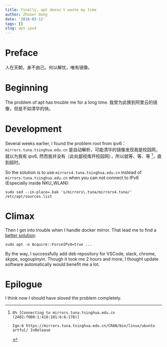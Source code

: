 ```yaml
---
title: finally, apt doesn't waste my time
author: Zhuoer Dong
date: '2018-03-11'
tags: []
slug: apt-ipv4
---
```


# Preface

人在天朝，身不由己。何以解忧，唯有镜像。 


# Beginning

The problem of apt has trouble me for a long time. 我曾为此换到阿里云的镜像，但是不如清华的快。


# Development
 
Several weeks earlier, I found the problem root from ipv6：`mirrors.tuna.tsinghua.edu.cn` 是自动解析，可能清华的镜像发现我是校园网，就以为我有 ipv6, 然而我并没有（此处鄙视南开校园网），所以就等、等、等 [^ipv6-fail]，直到超时。

So the solution is to use `mirrors4.tuna.tsinghua.edu.cn` instead of `mirrors.tuna.tsinghua.edu.cn` when you can not connect to IPv6 (Especially inside NKU_WLAN):

`sudo sed --in-place=.bak 's/mirrors\.tuna/mirrors4.tuna/' /etc/apt/sources.list`


# Climax

Then I get into trouble when I handle docker mirror. That lead me to find a [better solution](https://www.vultr.com/docs/force-apt-get-to-ipv4-or-ipv6-on-ubuntu-or-debian):

`sudo apt -o Acquire::ForceIPv4=true ...`

By the way, I successfully add deb repository for VSCode, slack, chrome, skype, sogoupinyin. Though it took me 2 hours and more, I thought update software automatically would benefit me a lot.


# Epilogue

I think now I should have sloved the problem completely.








[^ipv6-fail]: 

    ```
    0% [Connecting to mirrors.tuna.tsinghua.edu.cn (2402:f000:1:416:101:6:6:178)] 
    ```
    ```
    Ign:6 https://mirrors.tuna.tsinghua.edu.cn/CRAN/bin/linux/ubuntu artful/ InRelease
    ```


